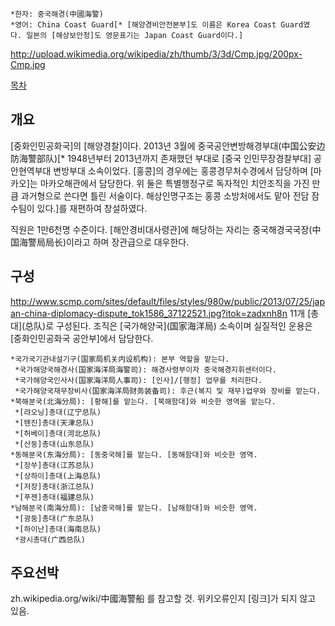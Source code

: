  *한자: 중국해경(中國海警)
 *영어: China Coast Guard[* [해양경비안전본부]도 이름은 Korea Coast Guard였다. 일본의 [해상보안청]도 영문표기는 Japan Coast Guard이다.]

http://upload.wikimedia.org/wikipedia/zh/thumb/3/3d/Cmp.jpg/200px-Cmp.jpg

[[목차]]
== 개요 ==
[중화인민공화국]의 [해양경찰]이다. 2013년 3월에 중국공안변방해경부대(中国公安边防海警部队)[* 1948년부터 2013년까지 존재했던 부대로 [중국 인민무장경찰부대] 공안현역부대 변방부대 소속이었다. [홍콩]의 경우에는 홍콩경무처수경에서 담당하며 [마카오]는 마카오해관에서 담당한다. 위 둘은 특별행정구로 독자적인 치안조직을 가진 만큼 과거형으로 쓴다면 틀린 서술이다. 해상인명구조는 홍콩 소방처에서도 맡아 전담 잠수팀이 있다.]를 재편하여 창설하였다.

직원은 1만6천명 수준이다. [해안경비대사령관]에 해당하는 자리는 중국해경국국장(中国海警局局长)이라고 하며 장관급으로 대우한다.
== 구성 ==
http://www.scmp.com/sites/default/files/styles/980w/public/2013/07/25/japan-china-diplomacy-dispute_tok1586_37122521.jpg?itok=zadxnh8n
11개 [총대](总队)로 구성된다. 조직은 [국가해양국](国家海洋局) 소속이며 실질적인 운용은 [중화인민공화국 공안부]에서 담당한다.

 *국가국기관내설기구(国家局机关内设机构): 본부 역할을 맡는다.
  *국가해양국해경사(国家海洋局海警司): 해경사령부이자 중국해경지휘센터이다.
  *국가해양국인사사(国家海洋局人事司): [인사]/[행정] 업무를 처리한다.
  *국가해양국재무장비사(国家海洋局财务装备司): 후근(복지 및 재무)업무와 장비를 맡는다.
 *북해분국(北海分局): [황해]를 맡는다. [북해함대]와 비슷한 영역을 맡는다.
  *[랴오닝]총대(辽宁总队)
  *[톈진]총대(天津总队)
  *[허베이]총대(河北总队)
  *[산둥]총대(山东总队)
 *동해분국(东海分局): [동중국해]를 맡는다. [동해함대]와 비슷한 영역. 
  *[장쑤]총대(江苏总队)
  *[상하이]총대(上海总队)
  *[저장]총대(浙江总队)
  *[푸젠]총대(福建总队)
 *남해분국(南海分局): [남중국해]를 맡는다. [남해함대]와 비슷한 영역.
  *[광둥]총대(广东总队)
  *[하이난]총대(海南总队)
  *광시총대(广西总队)
== 주요선박 ==
zh.wikipedia.org/wiki/中國海警船 를 참고할 것. 위키오류인지 [링크]가 되지 않고 있음.
